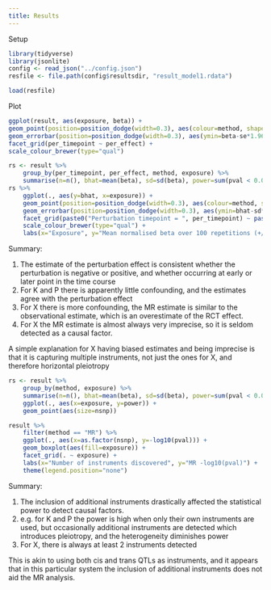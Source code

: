 ```yaml
---
title: Results
---
```


Setup

```r
library(tidyverse)
library(jsonlite)
config <- read_json("../config.json")
resfile <- file.path(config$resultsdir, "result_model1.rdata")

load(resfile)
```

Plot

```r
ggplot(result, aes(exposure, beta)) +
geom_point(position=position_dodge(width=0.3), aes(colour=method, shape=pval < 0.05)) +
geom_errorbar(position=position_dodge(width=0.3), aes(ymin=beta-se*1.96, ymax=beta+se*1.96, colour=method), width=0) +
facet_grid(per_timepoint ~ per_effect) +
scale_colour_brewer(type="qual")
```


```r
rs <- result %>% 
	group_by(per_timepoint, per_effect, method, exposure) %>%
	summarise(n=n(), bhat=mean(beta), sd=sd(beta), power=sum(pval < 0.05)/n, nsnp=mean(nsnp))
rs %>%
	ggplot(., aes(y=bhat, x=exposure)) +
	geom_point(position=position_dodge(width=0.3), aes(colour=method, size=power)) +
	geom_errorbar(position=position_dodge(width=0.3), aes(ymin=bhat-sd*1.96, ymax=bhat+sd*1.96, colour=method), width=0) +
	facet_grid(paste0("Perturbation timepoint = ", per_timepoint) ~ paste0("Perturbation effect = ", per_effect)) +
	scale_colour_brewer(type="qual") +
	labs(x="Exposure", y="Mean normalised beta over 100 repetitions (+/- SD)")
```

Summary:

1. The estimate of the perturbation effect is consistent whether the perturbation is negative or positive, and whether occurring at early or later point in the time course
2. For K and P there is apparently little confounding, and the estimates agree with the perturbation effect
3. For X there is more confounding, the MR estimate is similar to the observational estimate, which is an overestimate of the RCT effect.
4. For X the MR estimate is almost always very imprecise, so it is seldom detected as a causal factor.

A simple explanation for X having biased estimates and being imprecise is that it is capturing multiple instruments, not just the ones for X, and therefore horizontal pleiotropy

```r
rs <- result %>% 
	group_by(method, exposure) %>%
	summarise(n=n(), bhat=mean(beta), sd=sd(beta), power=sum(pval < 0.05)/n, nsnp=mean(nsnp)) %>%
	ggplot(., aes(x=exposure, y=power)) +
	geom_point(aes(size=nsnp))

result %>%
	filter(method == "MR") %>%
	ggplot(., aes(x=as.factor(nsnp), y=-log10(pval))) +
	geom_boxplot(aes(fill=exposure)) +
	facet_grid(. ~ exposure) +
	labs(x="Number of instruments discovered", y="MR -log10(pval)") +
	theme(legend.position="none")
```

Summary:

1. The inclusion of additional instruments drastically affected the statistical power to detect causal factors. 
2. e.g. for K and P the power is high when only their own instruments are used, but occasionally additional instruments are detected which introduces pleiotropy, and the heterogeneity diminishes power
3. For X, there is always at least 2 instruments detected

This is akin to using both cis and trans QTLs as instruments, and it appears that in this particular system the inclusion of additional instruments does not aid the MR analysis.


